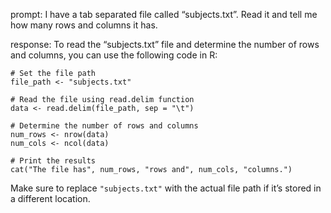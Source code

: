 prompt:
I have a tab separated file called "subjects.txt". Read it and tell me how many rows and columns it has. 

response:
To read the "subjects.txt" file and determine the number of rows and columns, you can use the following code in R:

```
# Set the file path
file_path <- "subjects.txt"

# Read the file using read.delim function
data <- read.delim(file_path, sep = "\t")

# Determine the number of rows and columns
num_rows <- nrow(data)
num_cols <- ncol(data)

# Print the results
cat("The file has", num_rows, "rows and", num_cols, "columns.")
```

Make sure to replace `"subjects.txt"` with the actual file path if it's stored in a different location.
